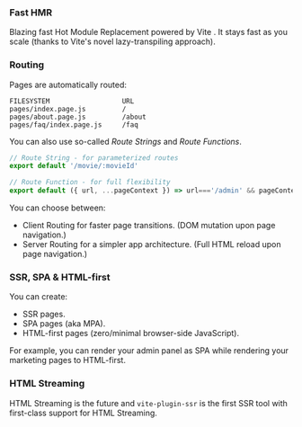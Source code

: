 
### Fast HMR

Blazing fast Hot Module Replacement powered by Vite <Emoji name="high-voltage" />. It
stays fast as you scale (thanks to Vite's novel lazy-transpiling approach).

### Routing

Pages are automatically routed:
```
FILESYSTEM                  URL
pages/index.page.js         /
pages/about.page.js         /about
pages/faq/index.page.js     /faq
```

You can also use so-called *Route Strings* and *Route Functions*.
```js
// Route String - for parameterized routes
export default '/movie/:movieId'

// Route Function - for full flexibility
export default ({ url, ...pageContext }) => url==='/admin' && pageContext.isAdmin
```

You can choose between:

- Client Routing for faster page transitions. (DOM mutation upon page navigation.)
- Server Routing for a simpler app architecture. (Full HTML reload upon page navigation.)

### SSR, SPA & HTML-first

You can create:
- SSR pages.
- SPA pages (aka MPA).
- HTML-first pages (zero/minimal browser-side JavaScript).

For example, you can render your admin panel as SPA while rendering your marketing pages to HTML-first.

### HTML Streaming

HTML Streaming is the future and `vite-plugin-ssr` is the first SSR tool with first-class support for HTML Streaming.
